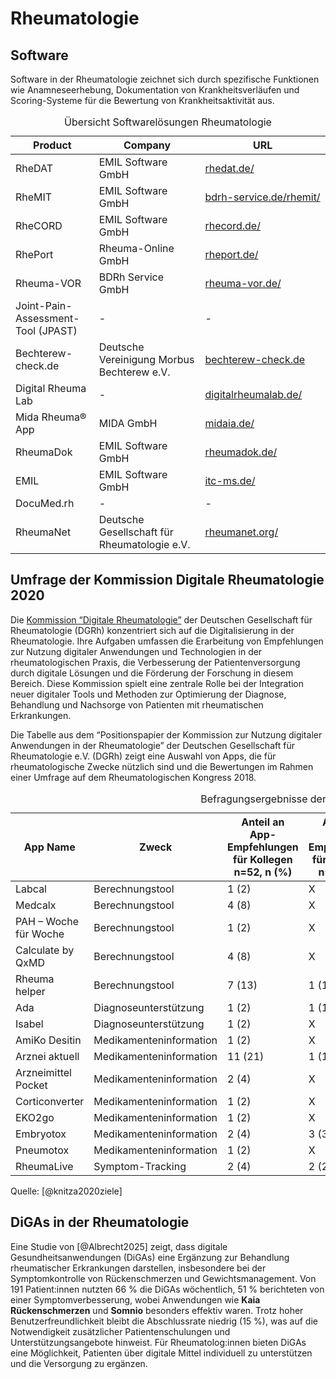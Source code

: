 # Rheumatologie

## Software

Software in der Rheumatologie zeichnet sich durch spezifische Funktionen wie Anamneseerhebung, Dokumentation von Krankheitsverläufen und Scoring-Systeme für die Bewertung von Krankheitsaktivität aus. 

| Product                  | Company                         | URL                                   |
|--------------------------|---------------------------------|---------------------------------------|
| RheDAT                   | EMIL Software GmbH              | [rhedat.de/](http://www.rhedat.de/) |
| RheMIT                   | EMIL Software GmbH              | [bdrh-service.de/rhemit/](https://www.bdrh-service.de/rhemit/) |
| RheCORD                  | EMIL Software GmbH              | [rhecord.de/](https://www.rhecord.de/) |
| RhePort                  | Rheuma-Online GmbH              | [rheport.de/](https://www.rheport.de/) |
| Rheuma-VOR               | BDRh Service GmbH               | [rheuma-vor.de/](https://www.rheuma-vor.de/) |
| Joint-Pain-Assessment-Tool (JPAST) | -                          | -                                     |
| Bechterew-check.de       | Deutsche Vereinigung Morbus Bechterew e.V. | [bechterew-check.de](https://bechterew-check.de) |
| Digital Rheuma Lab       | -                               | [digitalrheumalab.de/](https://www.digitalrheumalab.de/) |
| Mida Rheuma® App         | MIDA GmbH                       | [midaia.de/](https://midaia.de/) |
| RheumaDok                | EMIL Software GmbH              | [rheumadok.de/](https://www.rheumadok.de/) |
| EMIL                     | EMIL Software GmbH              | [itc-ms.de/](https://www.itc-ms.de/) |
| DocuMed.rh               | -                               | -                                     |
| RheumaNet | Deutsche Gesellschaft für Rheumatologie e.V. | [rheumanet.org/](https://www.rheumanet.org/) |

: Übersicht Softwarelösungen Rheumatologie

## Umfrage der Kommission Digitale Rheumatologie 2020

Die [Kommission "Digitale Rheumatologie"](https://dgrh.de/Start/DGRh/Die-Gesellschaft/Kommissionen-Amtszeit-2023-2025/Kommission-Digitale-Rheumatologie.html)
 der Deutschen Gesellschaft für Rheumatologie (DGRh) konzentriert sich auf die Digitalisierung in der Rheumatologie. Ihre Aufgaben umfassen die Erarbeitung von Empfehlungen zur Nutzung digitaler Anwendungen und Technologien in der rheumatologischen Praxis, die Verbesserung der Patientenversorgung durch digitale Lösungen und die Förderung der Forschung in diesem Bereich. Diese Kommission spielt eine zentrale Rolle bei der Integration neuer digitaler Tools und Methoden zur Optimierung der Diagnose, Behandlung und Nachsorge von Patienten mit rheumatischen Erkrankungen.

Die Tabelle aus dem "Positionspapier der Kommission zur Nutzung digitaler Anwendungen in der Rheumatologie" der Deutschen Gesellschaft für Rheumatologie e.V. (DGRh) zeigt eine Auswahl von Apps, die für rheumatologische Zwecke nützlich sind und die Bewertungen im Rahmen einer Umfrage auf dem Rheumatologischen Kongress 2018.

| App Name             | Zweck                      | Anteil an App-Empfehlungen für Kollegen n=52, n (%) | Anteil an App-Empfehlungen für Patienten n=8, n (%) | Preis         | iOS | Android |
|----------------------|----------------------------|-----------------------------------------------------|-----------------------------------------------------|---------------|-----|---------|
| Labcal              | Berechnungstool           | 1 (2)                                              | X                                                   | Kostenlos     | Ja  | Nein    |
| Medcalx             | Berechnungstool           | 4 (8)                                              | X                                                   | Kostenlos     | Ja  | Nein    |
| PAH – Woche für Woche | Berechnungstool           | 1 (2)                                              | X                                                   | Kostenlos     | Ja  | Ja      |
| Calculate by QxMD   | Berechnungstool           | 4 (8)                                              | X                                                   | Kostenlos     | Ja  | Ja      |
| Rheuma helper       | Berechnungstool           | 7 (13)                                             | 1 (13)                                              | Kostenlos     | Ja  | Ja      |
| Ada                 | Diagnoseunterstützung      | 1 (2)                                              | 1 (13)                                              | Kostenlos     | Ja  | Ja      |
| Isabel              | Diagnoseunterstützung      | 1 (2)                                              | X                                                   | Kostenpflichtig | Nein | Nein    |
| AmiKo Desitin       | Medikamenteninformation   | 1 (2)                                              | X                                                   | Kostenlos     | Ja  | Ja      |
| Arznei aktuell      | Medikamenteninformation   | 11 (21)                                            | 1 (13)                                              | Kostenlos     | Ja  | Ja      |
| Arzneimittel Pocket | Medikamenteninformation   | 2 (4)                                              | X                                                   | Kostenlos     | Ja  | Ja      |
| Corticonverter      | Medikamenteninformation   | 1 (2)                                              | X                                                   | Kostenlos     | Nein | Nein    |
| EKO2go              | Medikamenteninformation   | 1 (2)                                              | X                                                   | Kostenlos     | Ja  | Ja      |
| Embryotox           | Medikamenteninformation   | 2 (4)                                              | 3 (38)                                              | Kostenlos     | Ja  | Ja      |
| Pneumotox           | Medikamenteninformation   | 1 (2)                                              | X                                                   | Kostenlos     | Nein | Nein    |
| RheumaLive          | Symptom-Tracking          | 2 (4)                                              | 2 (25)                                              | Kostenlos     | Ja  | Ja      |

: Befragungsergebnisse der DGRh

Quelle: [@knitza2020ziele]

## DiGAs in der Rheumatologie

Eine Studie von [@Albrecht2025] zeigt, dass digitale Gesundheitsanwendungen (DiGAs) eine Ergänzung zur Behandlung rheumatischer Erkrankungen darstellen, insbesondere bei der Symptomkontrolle von Rückenschmerzen und Gewichtsmanagement. Von 191 Patient:innen nutzten 66 % die DiGAs wöchentlich, 51 % berichteten von einer Symptomverbesserung, wobei Anwendungen wie **Kaia Rückenschmerzen** und **Somnio** besonders effektiv waren. Trotz hoher Benutzerfreundlichkeit bleibt die Abschlussrate niedrig (15 %), was auf die Notwendigkeit zusätzlicher Patientenschulungen und Unterstützungsangebote hinweist. Für Rheumatolog:innen bieten DiGAs eine Möglichkeit, Patienten über digitale Mittel individuell zu unterstützen und die Versorgung zu ergänzen.
